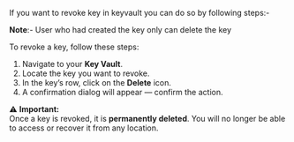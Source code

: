 If you want to revoke key in keyvault you can do so by following steps:-

**Note**:- User who had created the key only can delete the key

To revoke a key, follow these steps:

1. Navigate to your **Key Vault**.  
2. Locate the key you want to revoke.  
3. In the key’s row, click on the **Delete** icon.  
4. A confirmation dialog will appear — confirm the action.  

⚠️ **Important:**  
Once a key is revoked, it is **permanently deleted**. You will no longer be able to access or recover it from any location.  


